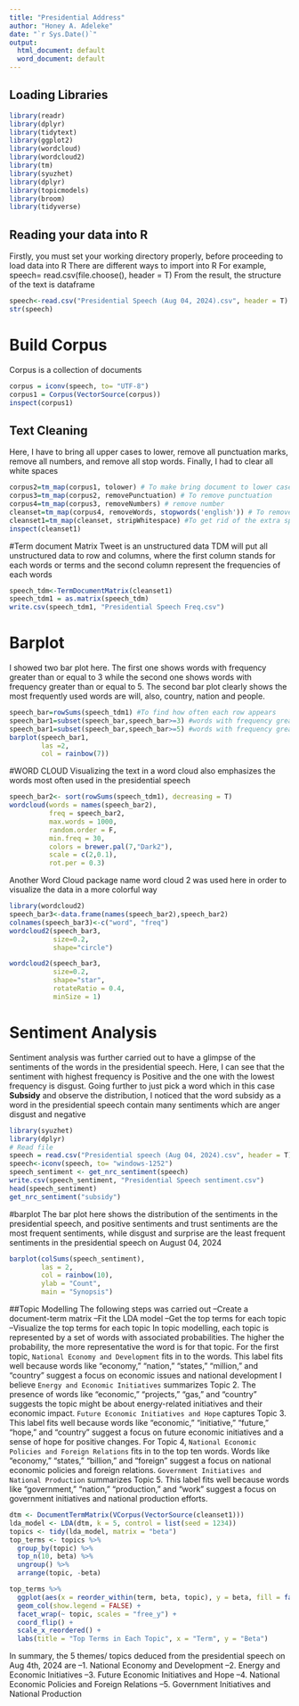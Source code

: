 ```yaml
---
title: "Presidential Address"
author: "Honey A. Adeleke"
date: "`r Sys.Date()`"
output:
  html_document: default
  word_document: default
---
```



## Loading Libraries

```r
library(readr)
library(dplyr)
library(tidytext)
library(ggplot2)
library(wordcloud)
library(wordcloud2)
library(tm)
library(syuzhet)
library(dplyr)
library(topicmodels)
library(broom)
library(tidyverse)
```

## Reading your data into R
Firstly, you must set your working directory properly, before proceeding to load data into R
There are different ways to import into R
For example,
speech= read.csv(file.choose(), header = T)
From the result, the structure of the text is dataframe
```r
speech<-read.csv("Presidential Speech (Aug 04, 2024).csv", header = T)
str(speech)
```


# Build Corpus
Corpus is a collection of documents
```r
corpus = iconv(speech, to= "UTF-8")
corpus1 = Corpus(VectorSource(corpus))
inspect(corpus1)
```

## Text Cleaning
Here, I have to bring all upper cases to lower, remove all punctuation marks, remove all numbers, and remove all stop words. Finally, I had to clear all white spaces
```r
corpus2=tm_map(corpus1, tolower) # To make bring document to lower case
corpus3=tm_map(corpus2, removePunctuation) # To remove punctuation
corpus4=tm_map(corpus3, removeNumbers) # remove number
cleanset=tm_map(corpus4, removeWords, stopwords('english')) # To remove English words that are common and will not add much values
cleanset1=tm_map(cleanset, stripWhitespace) #To get rid of the extra spaces
inspect(cleanset1)
```

#Term document Matrix
Tweet is an unstructured data
TDM will put all unstructured data to row and columns, where the first column stands for each words or terms and the second column represent the frequencies of each words
```r
speech_tdm<-TermDocumentMatrix(cleanset1)
speech_tdm1 = as.matrix(speech_tdm)
write.csv(speech_tdm1, "Presidential Speech Freq.csv")
```


# Barplot
I showed two bar plot here. The first one shows words with frequency greater than or equal to 3 while the second one shows words with frequency greater than or equal to 5. The second bar plot clearly shows the most frequently used words are will, also, country, nation and people. 
```r
speech_bar=rowSums(speech_tdm1) #To find how often each row appears
speech_bar1=subset(speech_bar,speech_bar>=3) #words with frequency greater than or equal to 3 will appear
speech_bar1=subset(speech_bar,speech_bar>=5) #words with frequency greater than or equal to 5 will appear
barplot(speech_bar1,
        las =2,
        col = rainbow(7))
```

#WORD CLOUD
Visualizing the text in a word cloud also emphasizes the words most often used in the presidential speech
```r
speech_bar2<- sort(rowSums(speech_tdm1), decreasing = T)
wordcloud(words = names(speech_bar2),
          freq = speech_bar2,
          max.words = 1000,
          random.order = F,
          min.freq = 30,
          colors = brewer.pal(7,"Dark2"),
          scale = c(2,0.1),
          rot.per = 0.3)
```
Another Word Cloud package name word cloud 2 was used here in order to visualize the data in a more colorful way 

```r
library(wordcloud2)
speech_bar3<-data.frame(names(speech_bar2),speech_bar2)
colnames(speech_bar3)<-c("word", "freq")
wordcloud2(speech_bar3,
           size=0.2,
           shape="circle")

wordcloud2(speech_bar3,
           size=0.2,
           shape="star",
           rotateRatio = 0.4,
           minSize = 1)
```


# Sentiment Analysis
Sentiment analysis was further carried out to have a glimpse of the sentiments of the words in the presidential speech. Here, I can see that the sentiment with highest frequency is Positive and the one with the lowest frequency is disgust. Going further to just pick a word which in this case **Subsidy** and observe the distribution, I noticed that the word subsidy as a word in the presidential speech contain many sentiments which are anger disgust and negative
```r
library(syuzhet)
library(dplyr)
# Read file
speech = read.csv("Presidential speech (Aug 04, 2024).csv", header = T)
speech<-iconv(speech, to= "windows-1252")
speech_sentiment <- get_nrc_sentiment(speech)
write.csv(speech_sentiment, "Presidential Speech sentiment.csv")
head(speech_sentiment)
get_nrc_sentiment("subsidy")
```
#barplot
The bar plot here shows the distribution of the sentiments in the presidential speech, and  positive sentiments and trust sentiments are the most frequent sentiments, while disgust and surprise are the least frequent sentiments in the presidential speech on August 04, 2024
```r
barplot(colSums(speech_sentiment),
        las = 2,
        col = rainbow(10),
        ylab = "Count",
        main = "Synopsis")
```


##Topic Modelling
The following steps was carried out 
--Create a document-term matrix
--Fit the LDA model
--Get the top terms for each topic
--Visualize the top terms for each topic
In topic modelling, each topic is represented by a set of words with associated probabilities. The higher the probability, the more representative the word is for that topic. 
For the first topic, `National Economy and Development` fits in to the words. This label fits well because words like "economy," "nation," "states," "million," and "country" suggest a focus on economic issues and national development
I believe `Energy and Economic Initiatives` summarizes Topic 2. The presence of words like "economic," "projects," "gas," and "country" suggests the topic might be about energy-related initiatives and their economic impact.
`Future Economic Initiatives and Hope` captures Topic 3. This label fits well because words like "economic," "initiative," "future," "hope," and "country" suggest a focus on future economic initiatives and a sense of hope for positive changes.
For Topic 4, `National Economic Policies and Foreign Relations` fits in to the top ten words. Words like "economy," "states," "billion," and "foreign" suggest a focus on national economic policies and foreign relations.
`Government Initiatives and National Production` summarizes Topic 5. This label fits well because words like "government," "nation," "production," and "work" suggest a focus on government initiatives and national production efforts.
```r
dtm <- DocumentTermMatrix(VCorpus(VectorSource(cleanset1)))
lda_model <- LDA(dtm, k = 5, control = list(seed = 1234))
topics <- tidy(lda_model, matrix = "beta")
top_terms <- topics %>%
  group_by(topic) %>%
  top_n(10, beta) %>%
  ungroup() %>%
  arrange(topic, -beta)

top_terms %>%
  ggplot(aes(x = reorder_within(term, beta, topic), y = beta, fill = factor(topic))) +
  geom_col(show.legend = FALSE) +
  facet_wrap(~ topic, scales = "free_y") +
  coord_flip() +
  scale_x_reordered() +
  labs(title = "Top Terms in Each Topic", x = "Term", y = "Beta")
```

In summary, the 5 themes/ topics deduced from the presidential speech on Aug 4th, 2024 are
--1. National Economy and Development
--2. Energy and Economic Initiatives
--3. Future Economic Initiatives and Hope
--4. National Economic Policies and Foreign Relations
--5. Government Initiatives and National Production